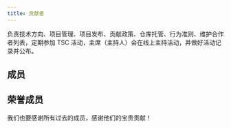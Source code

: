 ```yaml
---
title: 贡献者
---
```



负责技术方向、项目管理、项目发布、贡献政策、仓库托管、行为准则、维护合作者列表，定期参加 TSC 活动，主席（主持人）会在线上主持活动，并做好活动记录并公布。

## 成员

<ListPage type="role" role="7c557d2c-e604-45a3-8680-05867408143c" name="贡献者" full />

## 荣誉成员

我们也要感谢所有过去的成员，感谢他们的宝贵贡献！

<ListPage type="role" role="7c557d2c-e604-45a3-8680-05867408143c" name="贡献者" alumni full />
